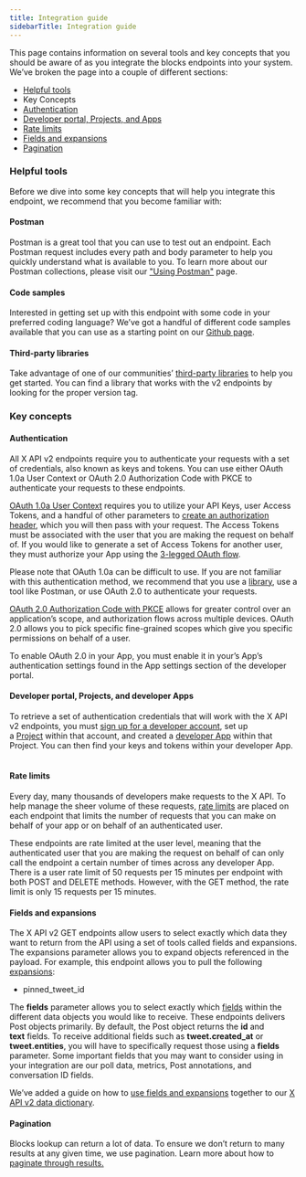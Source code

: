---
title: Integration guide
sidebarTitle: Integration guide
---


This page contains information on several tools and key concepts that you should be aware of as you integrate the blocks endpoints into your system. We’ve broken the page into a couple of different sections:

* [Helpful tools](#helpful)
* Key Concepts
* [Authentication](#authentication)
* [Developer portal, Projects, and Apps](#portal)
* [Rate limits](#limits)
* [Fields and expansions](#fields)
* [Pagination](#pagination)

### Helpful tools

Before we dive into some key concepts that will help you integrate this endpoint, we recommend that you become familiar with:

#### Postman

Postman is a great tool that you can use to test out an endpoint. Each Postman request includes every path and body parameter to help you quickly understand what is available to you. To learn more about our Postman collections, please visit our ["Using Postman"](/tutorials/postman-getting-started) page. 

#### Code samples

Interested in getting set up with this endpoint with some code in your preferred coding language? We’ve got a handful of different code samples available that you can use as a starting point on our [Github page](https://github.com/xdevplatform/Twitter-API-v2-sample-code).

#### Third-party libraries

Take advantage of one of our communities’ [third-party libraries](/x-api/tools-and-libraries/overview) to help you get started. You can find a library that works with the v2 endpoints by looking for the proper version tag.

### Key concepts

#### Authentication

All X API v2 endpoints require you to authenticate your requests with a set of credentials, also known as keys and tokens. You can use either OAuth 1.0a User Context or OAuth 2.0 Authorization Code with PKCE to authenticate your requests to these endpoints. 

[OAuth 1.0a User Context](/resources/fundamentals/authentication) requires you to utilize your API Keys, user Access Tokens, and a handful of other parameters to [create an authorization header](/resources/fundamentals/authentication#authorizing-a-request), which you will then pass with your request. The Access Tokens must be associated with the user that you are making the request on behalf of. If you would like to generate a set of Access Tokens for another user, they must authorize your App using the [3-legged OAuth flow](https://developer-staging.x.com/resources/fundamentals/authentication/obtaining-user-access-tokens). 

Please note that OAuth 1.0a can be difficult to use. If you are not familiar with this authentication method, we recommend that you use a [library](/x-api/tools-and-libraries/overview), use a tool like Postman, or use OAuth 2.0 to authenticate your requests.

[OAuth 2.0 Authorization Code with PKCE](/resources/fundamentals/authentication#oauth-2-0-authorization-code-flow-with-pkce-3) allows for greater control over an application’s scope, and authorization flows across multiple devices. OAuth 2.0 allows you to pick specific fine-grained scopes which give you specific permissions on behalf of a user. 

To enable OAuth 2.0 in your App, you must enable it in your’s App’s authentication settings found in the App settings section of the developer portal.

#### Developer portal, Projects, and developer Apps

To retrieve a set of authentication credentials that will work with the X API v2 endpoints, you must [sign up for a developer account](https://developer.x.com/en/portal/petition/essential/basic-info), set up a [Project](/resources/fundamentals/projects) within that account, and created a [developer App](/resources/fundamentals/developer-apps) within that Project. You can then find your keys and tokens within your developer App.
 

#### Rate limits

Every day, many thousands of developers make requests to the X API. To help manage the sheer volume of these requests, [rate limits](/x-api/fundamentals/rate-limits) are placed on each endpoint that limits the number of requests that you can make on behalf of your app or on behalf of an authenticated user. 

These endpoints are rate limited at the user level, meaning that the authenticated user that you are making the request on behalf of can only call the endpoint a certain number of times across any developer App. There is a user rate limit of 50 requests per 15 minutes per endpoint with both POST and DELETE methods. However, with the GET method, the rate limit is only 15 requests per 15 minutes.
 

#### Fields and expansions

The X API v2 GET endpoints allow users to select exactly which data they want to return from the API using a set of tools called fields and expansions. The expansions parameter allows you to expand objects referenced in the payload. For example, this endpoint allows you to pull the following [expansions](/x-api/fundamentals/expansions):

* pinned\_tweet\_id


The **fields** parameter allows you to select exactly which [fields](/x-api/fundamentals/fields) within the different data objects you would like to receive. These endpoints delivers Post objects primarily. By default, the Post object returns the **id** and **text** fields. To receive additional fields such as **tweet.created_at** or **tweet.entities**, you will have to specifically request those using a **fields** parameter. Some important fields that you may want to consider using in your integration are our poll data, metrics, Post annotations, and conversation ID fields.

We’ve added a guide on how to [use fields and expansions](/x-api/fundamentals/data-dictionary#how-to-use-fields-and-expansions) together to our [X API v2 data dictionary](/x-api/fundamentals/data-dictionary).

#### Pagination

Blocks lookup can return a lot of data. To ensure we don’t return to many results at any given time, we use pagination. Learn more about how to [paginate through results.](/x-api/fundamentals/pagination)